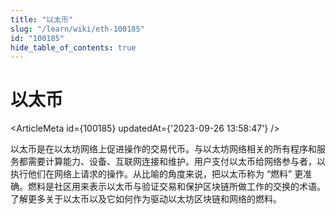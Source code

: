 ```yaml
---
title: "以太币"
slug: "/learn/wiki/eth-100185"
id: "100185"
hide_table_of_contents: true
---
```



# 以太币

<ArticleMeta id={100185} updatedAt={'2023-09-26 13:58:47'} />
<div className='border-solid border-b border-t-0 my-4 border-[var(--ifm-color-gray-300)]' />

以太币是在以太坊网络上促进操作的交易代币。与以太坊网络相关的所有程序和服务都需要计算能力、设备、互联网连接和维护。用户支付以太币给网络参与者，以执行他们在网络上请求的操作。从比喻的角度来说，把以太币称为 “燃料” 更准确。燃料是社区用来表示以太币与验证交易和保护区块链所做工作的交换的术语。了解更多关于以太币以及它如何作为驱动以太坊区块链和网络的燃料。
